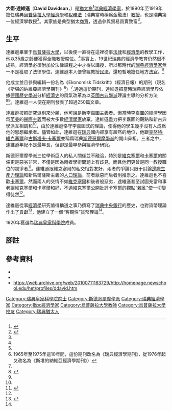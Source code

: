 {{Infobox Scientist
| name = 大衛·達維遜
David Davidson
| image = 
| image_width = 
| birth_date = {{birth year|1854}}
| birth_place = [[瑞典|瑞典]]
| death_date =	{{death year and age|1942|1854}}
| death_place = [[瑞典|瑞典]]
| residence = [[瑞典|瑞典]][[烏普薩拉|烏普薩拉]]
| citizenship = [[瑞典|瑞典]]
| ethnicity = 猶太人
| field = [[经济学|经济学]]
| work_institution = [[烏普薩拉大學|烏普薩拉大學]]
| alma_mater = [[烏普薩拉大學|烏普薩拉大學]]
| doctoral_advisor = 
| known_for  = [[瑞典中央銀行|瑞典中央銀行]]歷史、貨幣理論
| prizes = 
| signature         =
}}

'''大衛·達維遜'''（'''David Davidson'''，{{bd|1854年||1942年||catIdx=Davison}}）是[[猶太人|猶太裔]]<ref name="s578">{{cite book |author=Ben B. Seligman|title=《Main Currents in modern economics》|pages=第578頁}}</ref>[[瑞典|瑞典]][[經濟學家|經濟學家]]，於1890年至1919年擔任瑞典[[烏普薩拉大學|烏普薩拉大學]][[經濟學|經濟學]]和[[稅務法|稅務法]]（瑞典當時稱爲金融法）[[教授|教授]]，也是瑞典第一位經濟學教授<ref name=yd>{{cite web |url=http://homepage.newschool.edu/het/profiles/ddavid.htm |title=David Davidson, 1854-1942. |publisher=History of Economic Thought |date= |accessdate= |deadurl=yes |archiveurl=https://web.archive.org/web/20100711183729/http://homepage.newschool.edu/het/profiles/ddavid.htm |archivedate=2010-07-11 }}</ref>。其家族是典型猶太[[商賈|商賈]]，透過參與貿易買賣致富<ref name="s578"/>。

==生平==
達維遜畢業于[[烏普薩拉大學|烏普薩拉大學]]，以後便一直待在這裡從事[[法律|法律]]和[[經濟學|經濟學]]的教學工作，他以35歲之齡便獲得全職教授席位。<ref name="s578"/>事實上，19世紀[[瑞典|瑞典]]的經濟學教育仍然很不成熟，經濟學必須附加於法律課程之中才得以講授，所以那時代的[[瑞典|瑞典]][[經濟學家|經濟學家]]無一不是獲取了法律學位，達維遜本人便曾經教授[[民法|民法]]，還短暫地擔任地方[[法官|法官]]。<ref name="s578"/>

他成立並且參與編輯一份名為《Ekonomisk Tidskrift》（經濟日報）的期刊（現名《斯堪的納維亞經濟學期刊》<ref>1965年至1975年這10年間，這份期刊改名為《瑞典經濟學期刊》，從1976年起又改名為《斯堪的納維亞經濟學期刊》）</ref>）<ref name=yd/>.通過這份期刊，達維遜把當時瑞典經濟學界依據[[德國|德國]][[歷史學派（經濟學）|歷史學派]]分析[[經濟史|經濟史]]的風氣改革為以[[英國|英國]][[古典經濟學|古典學派]]理論主導的分析方法<ref>{{cite book |author=Sandelin, Bo (1991)|title=《The History of Swedish economic thought 》}}</ref><ref name=yd/>。達維遜一人便在期刊發表了超過250篇文章。

達維遜按照研究派別來分類，他可說是新李嘉圖主義者。但當時[[李嘉圖|李嘉圖]]的經濟學因爲[[英國|英]][[美國|美]]的[[邊際主義|邊際主義]]而被大多數[[經濟學家|經濟學家]]放棄，達維遜盡力把李嘉圖的觀點和新古典學派互相調和<ref name=yd/>，由於達維遜恪守李嘉圖式的理論，使得他的學生幾乎沒有人成爲他的思想繼承者。儘管如此，達維遜在[[瑞典|瑞典]]國内卻享有超然的地位，他跟[[克努特·維克塞爾|克努特·維克塞爾]]和[[古斯塔夫·卡塞爾|古斯塔夫·卡塞爾]]並稱爲瑞典[[斯德哥爾摩學派|斯德哥爾摩學派]]的開山鼻祖。三者之中，達維遜年紀不是最年長，但卻是最早參與經濟學研究。

斯德哥爾摩學派三位學術巨人的私人關係並不融洽，特別是[[維克塞爾|維克塞爾]]和[[卡塞爾|卡塞爾]]的關係更是惡劣非常，不僅是因為兩者學術問題上有歧見，而且他們更曾是同一教授職位的競爭者<ref name="s542">{{cite book |author=Ben B. Seligman|title=《Main Currents in modern economics》|pages=第542頁}}</ref>。達維遜跟維克塞爾的私交相對友好，兩者的爭論只限于討論[[邊際生產力理論|邊際生產力理論]]和新馬爾薩斯主義的[[馬爾薩斯人口論|人口理論]]，前者厭惡而后者則推祟之。達維遜也不喜歡[[古斯塔夫·卡塞爾|卡塞爾]]，然而兩人的交情不如[[維克塞爾|維克塞爾]]和後者般惡劣，達維遜甚至試圖充當和事老讓維克塞爾和卡塞爾和好，不過維克塞爾公開批評卡塞爾的觀點“雜亂”使一切變得徒然<ref name="s542"/>。

達維遜從事[[經濟學|經濟學]]研究值得稱道之事乃撰寫了[[瑞典中央銀行|瑞典中央銀行]]的歷史，也對貨幣理論作出了貢獻<ref>{{cite book |author=熊彼特|title=《經濟分析史 第三卷》|pages=第168頁}}</ref>，他建立了一個“客觀性”貨幣理論<ref name=yd/>。

1920年獲選為[[瑞典皇家科學院|瑞典皇家科學院]]成員。

== 腳註 ==
<references/>

== 參考資料 ==
*{{cite book |author=Ben B. Seligman|title=《Main currents in modern economics 》|publisher= 商務印書館|isbn= 978-7-100-01241-6|date=2009年7月}}
*{{cite book |author=[[約瑟夫·熊彼特|約瑟夫·熊彼特]]|title=《經濟分析史 第三卷》|year= 1989|publisher=Transaction Publishers |month= |isbn= 0-88738-811-6}}
*https://web.archive.org/web/20100711183729/http://homepage.newschool.edu/het/profiles/ddavid.htm

{{DEFAULTSORT:Davison, David}}
[[Category:瑞典皇家科學院院士|Category:瑞典皇家科學院院士]]
[[Category:斯德哥爾摩學派|Category:斯德哥爾摩學派]]
[[Category:瑞典經濟學家|Category:瑞典經濟學家]]
[[Category:猶太經濟學家|Category:猶太經濟學家]]
[[Category:烏普薩拉大學教師|Category:烏普薩拉大學教師]]
[[Category:烏普薩拉大學校友|Category:烏普薩拉大學校友]]
[[Category:瑞典猶太人|Category:瑞典猶太人]]